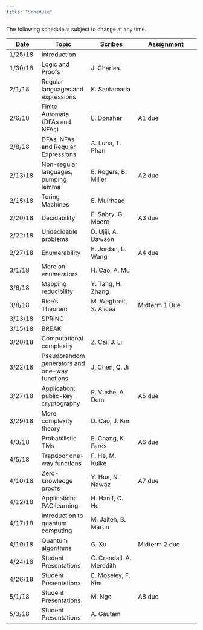 ```yaml
---
title: "Schedule"
---
```

The following schedule is subject to change at any time.

| **Date** | **Topic**  | **Scribes** |  **Assignment** |
| ---------|------------|-------------|-----------------|
| 1/25/18  | Introduction |||
| 1/30/18  | Logic and Proofs |J. Charles||
| 2/1/18   | Regular languages and expressions |K. Santamaria||
| 2/6/18   | Finite Automata (DFAs and NFAs) |E. Donaher|A1 due|
| 2/8/18   | DFAs, NFAs and Regular Expressions |A. Luna, T. Phan||
| 2/13/18  | Non-regular languages, pumping lemma |E. Rogers, B. Miller|A2 due|
| 2/15/18  | Turing Machines |E. Muirhead||
| 2/20/18  | Decidability |F. Sabry, G. Moore|A3 due|
| 2/22/18  | Undecidable problems |D. Ujiji, A. Dawson||
| 2/27/18  | Enumerability |E. Jordan, L. Wang|A4 due|
| 3/1/18   | More on enumerators |H. Cao, A. Mu||
| 3/6/18   | Mapping reducibility |Y. Tang, H. Zhang ||
| 3/8/18   | Rice's Theorem |M. Wegbreit, S. Alicea| Midterm 1 Due |
| 3/13/18  | SPRING |||
| 3/15/18  | BREAK |||
| 3/20/18  | Computational complexity |Z. Cai, J. Li||
| 3/22/18  | Pseudorandom generators and one-way functions |J. Chen, Q. Ji||
| 3/27/18  | Application: public-key cryptography |R. Vushe, A. Dem|A5 due|
| 3/29/18  | More complexity theory |D. Cao, J. Kim||
| 4/3/18   | Probabilistic TMs |E. Chang, K. Fares|A6 due|
| 4/5/18   | Trapdoor one-way functions |F. He, M. Kulke||
| 4/10/18  | Zero-knowledge proofs |Y. Hua, N. Nawaz|A7 due|
| 4/12/18  | Application: PAC learning |H. Hanif, C. He||
| 4/17/18  | Introduction to quantum computing |M. Jaiteh, B. Martin||
| 4/19/18  | Quantum algorithms |G. Xu| Midterm 2 due |
| 4/24/18  | Student Presentations |C. Crandall, A. Meredith||
| 4/26/18  | Student Presentations |E. Moseley, F. Kim||
| 5/1/18   | Student Presentations |M. Ngo|A8 due|
| 5/3/18   | Student Presentations |A. Gautam||
